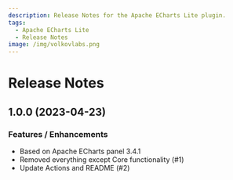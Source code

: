 ```yaml
---
description: Release Notes for the Apache ECharts Lite plugin.
tags:
  - Apache ECharts Lite
  - Release Notes
image: /img/volkovlabs.png
---
```


# Release Notes

## 1.0.0 (2023-04-23)

### Features / Enhancements

- Based on Apache ECharts panel 3.4.1
- Removed everything except Core functionality (#1)
- Update Actions and README (#2)
